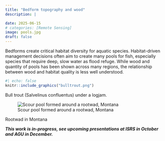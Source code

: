 ```yaml
---
title: "Bedform topography and wood"
description: |

date: 2025-06-15
# categories: [Remote Sensing]
image: pools.jpg
draft: false
---
```


Bedforms create critical habitat diversity for aquatic species. Habitat-driven management decisions often aim to create many pools for fish, especially species that require deep, slow water as flood refuge. While wood and quantity of pools has been shown across many regions, the relationship between wood and habitat quality is less well understood.
  
:::{.column-margin}
```r
#| echo: false
knitr::include_graphics("bulltrout.png")
```
::: {.center-text .extra-small-text .dark-gray-text .topbr}
Bull trout (Salvelinus confluentus) under a logjam.
:::
:::

![Scour pool formed around a rootwad, Montana](pools.jpg){group="my-group"}

::: {.center-text .extra-small-text .dark-gray-text}
Rootwad in Montana

:::

***This work is in-progress, see upcoming presentations at ISRS in October and AGU in December.***

